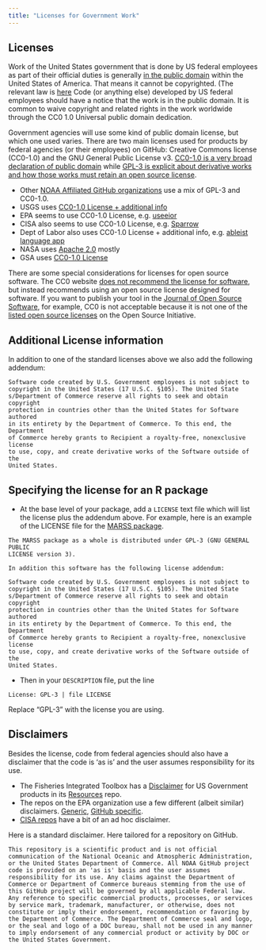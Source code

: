```yaml
---
title: "Licenses for Government Work"
---
```


## Licenses

Work of the United States government that is done by US federal employees as part of their official duties is generally [in the public domain](https://fairuse.stanford.edu/overview/public-domain/welcome/#us_government_works) within the United States of America. That means it cannot be copyrighted. (The relevant law is [here](https://www.law.cornell.edu/uscode/text/17/105) Code (or anything else) developed by US federal employees should have a notice that the work is in the public domain. It is common to waive copyright and related rights in the work worldwide through the CC0 1.0 Universal public domain dedication.

Government agencies will use some kind of public domain license, but which one used varies. There are two main licenses used for products by federal agencies (or their employees) on GitHub: Creative Commons license (CC0-1.0) and the GNU General Public License v3. [CC0-1.0 is a very broad declaration of public domain](https://creativecommons.org/publicdomain/zero/1.0/) while [GPL-3 is explicit about derivative works and how those works must retain an open source license](https://www.gnu.org/licenses/gpl-3.0.en.html).

* Other [NOAA Affiliated GitHub organizations](https://github.com/NOAAGov/NOAA-Affiliated-Projects) use a mix of GPL-3 and CC0-1.0.
* USGS uses [CC0-1.0 License + additional info](https://github.com/usgs/best-practices/blob/master/LICENSE.md)
* EPA seems to use CC0-1.0 License, e.g. [useeior](https://github.com/USEPA/useeior)
* CISA also seems to use CC0-1.0 License, e.g. [Sparrow](https://github.com/cisagov/Sparrow#license)
* Dept of Labor also uses CC0-1.0 License + additional info, e.g. [ableist language app](https://github.com/USDepartmentofLabor/ableist-language-detector/blob/main/LICENSE.md)
* NASA uses [Apache 2.0](https://github.com/nasa/astrobee/blob/master/LICENSE) mostly
* GSA uses [CC0-1.0 License](https://github.com/18F/fedramp-data#public-domain)

There are some special considerations for licenses for open source software. The CC0 website [does not recommend the license for software](https://creativecommons.org/faq/#can-i-apply-a-creative-commons-license-to-software), but instead recommends using an open source license designed for software. If you want to publish your tool in the [Journal of Open Source Software](https://joss.theoj.org/), for example, CC0 is not acceptable because it is not one of the [listed open source licenses](https://opensource.org/licenses/) on the Open Source Initiative.


## Additional License information

In addition to one of the standard licenses above we also add the following addendum:

```
Software code created by U.S. Government employees is not subject to
copyright in the United States (17 U.S.C. §105). The United State
s/Department of Commerce reserve all rights to seek and obtain copyright
protection in countries other than the United States for Software authored
in its entirety by the Department of Commerce. To this end, the Department
of Commerce hereby grants to Recipient a royalty-free, nonexclusive license
to use, copy, and create derivative works of the Software outside of the
United States.
```

## Specifying the license for an R package

* At the base level of your package, add a `LICENSE` text file which will list the license plus the addendum above. For example, here is an example of the LICENSE file for the [MARSS package](https://github.com/atsa-es/MARSS).

```
The MARSS package as a whole is distributed under GPL-3 (GNU GENERAL PUBLIC
LICENSE version 3).

In addition this software has the following license addendum:

Software code created by U.S. Government employees is not subject to
copyright in the United States (17 U.S.C. §105). The United State
s/Department of Commerce reserve all rights to seek and obtain copyright
protection in countries other than the United States for Software authored
in its entirety by the Department of Commerce. To this end, the Department
of Commerce hereby grants to Recipient a royalty-free, nonexclusive license
to use, copy, and create derivative works of the Software outside of the
United States.
```

* Then in your `DESCRIPTION` file, put the line
```
License: GPL-3 | file LICENSE
```
Replace "GPL-3" with the license you are using.

## Disclaimers

Besides the license, code from federal agencies should also have a disclaimer that the code is 'as is' and the user assumes responsibility for its use. 

* The Fisheries Integrated Toolbox has a [Disclaimer](https://github.com/nmfs-fish-tools/Resources/blob/master/Disclaimer.md) for US Government products in its [Resources](https://github.com/nmfs-fish-tools/Resources) repo.
* The repos on the EPA organization use a few different (albeit similar) disclaimers. [Generic](https://github.com/USEPA/CMAQ#epa-disclaimer),  [GitHub specific](https://github.com/USEPA/useeior#disclaimer).
* [CISA repos](https://github.com/cisagov/Sparrow#legal-disclaimer) have a bit of an ad hoc disclaimer.

Here is a standard disclaimer. Here tailored for a repository on GitHub.

```
This repository is a scientific product and is not official communication of the National Oceanic and Atmospheric Administration, or the United States Department of Commerce. All NOAA GitHub project code is provided on an 'as is' basis and the user assumes responsibility for its use. Any claims against the Department of Commerce or Department of Commerce bureaus stemming from the use of this GitHub project will be governed by all applicable Federal law. Any reference to specific commercial products, processes, or services by service mark, trademark, manufacturer, or otherwise, does not constitute or imply their endorsement, recommendation or favoring by the Department of Commerce. The Department of Commerce seal and logo, or the seal and logo of a DOC bureau, shall not be used in any manner to imply endorsement of any commercial product or activity by DOC or the United States Government.
```


  
